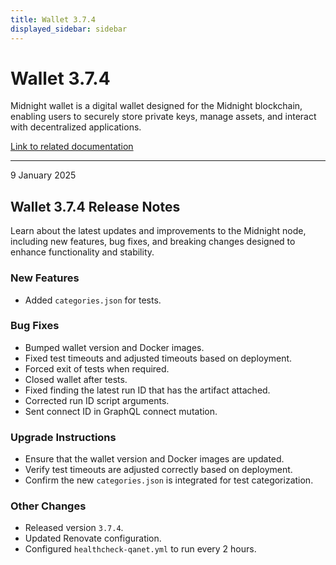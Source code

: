 ```yaml
---
title: Wallet 3.7.4
displayed_sidebar: sidebar
---
```


# Wallet 3.7.4

Midnight wallet is a digital wallet designed for the Midnight blockchain, enabling users to securely store private keys, manage assets, and interact with decentralized applications.

[Link to related documentation](../../learn/introduction/wallets)

---

<div 
  style={{
    marginTop: '0',
    fontSize: '1rem',
    fontWeight: 'normal',
    marginBottom: '0.5rem'
  }}
>
  9 January 2025
</div>

## Wallet 3.7.4 Release Notes

Learn about the latest updates and improvements to the Midnight node, including new features, bug fixes, and breaking changes designed to enhance functionality and stability.

### New Features

- Added `categories.json` for tests.  

### Bug Fixes

- Bumped wallet version and Docker images.  
- Fixed test timeouts and adjusted timeouts based on deployment.  
- Forced exit of tests when required.  
- Closed wallet after tests.  
- Fixed finding the latest run ID that has the artifact attached.  
- Corrected run ID script arguments.  
- Sent connect ID in GraphQL connect mutation.  


### Upgrade Instructions

- Ensure that the wallet version and Docker images are updated.  
- Verify test timeouts are adjusted correctly based on deployment.  
- Confirm the new `categories.json` is integrated for test categorization.  

### Other Changes

- Released version `3.7.4`.  
- Updated Renovate configuration.  
- Configured `healthcheck-qanet.yml` to run every 2 hours.  
